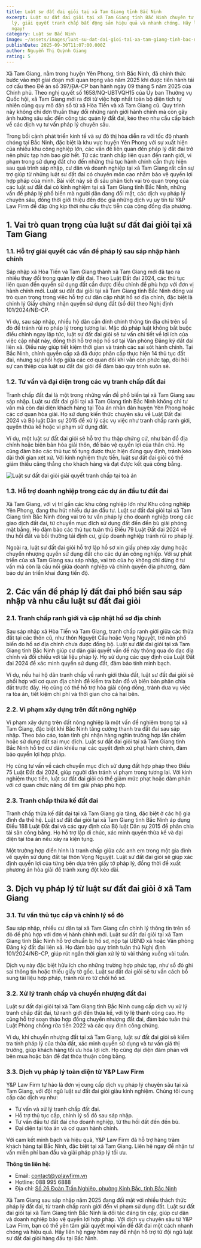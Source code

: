```yaml
---
title: Luật sư đất đai giỏi tại xã Tam Giang tỉnh Bắc Ninh
excerpt: Luật sư đất đai giỏi tại xã Tam Giang tỉnh Bắc Ninh chuyên tư vấn pháp
  lý, giải quyết tranh chấp bất động sản hiệu quả và nhanh chóng. Hãy liên hệ
  ngay!
category: Luật sư Bắc Ninh
image: ~/assets/images/luat-su-dat-dai-gioi-tai-xa-tam-giang-tinh-bac-ninh.png
publishDate: 2025-09-30T11:07:00.000Z
author: Nguyễn Thị Quỳnh Giang
rating: 5
---
```

Xã Tam Giang, nằm trong huyện Yên Phong, tỉnh Bắc Ninh, đã chính thức bước vào một giai đoạn mới quan trọng vào năm 2025 khi được tiến hành tái cơ cấu theo Đề án số 397/ĐA-CP ban hành ngày 09 tháng 5 năm 2025 của Chính phủ. Theo nghị quyết số 1658/NQ-UBTVQH15 của Ủy ban Thường vụ Quốc hội, xã Tam Giang mới ra đời từ việc hợp nhất toàn bộ diện tích tự nhiên cùng quy mô dân số từ xã Hòa Tiến và xã Tam Giang cũ. Quy trình này không chỉ đơn thuần thay đổi những ranh giới hành chính mà còn gây ảnh hưởng sâu sắc đến công tác quản lý đất đai, kéo theo nhu cầu cấp bách về các dịch vụ tư vấn pháp lý chuyên sâu.

Trong bối cảnh phát triển kinh tế và sự đô thị hóa diễn ra với tốc độ nhanh chóng tại Bắc Ninh, đặc biệt là khu vực huyện Yên Phong với sự xuất hiện của nhiều khu công nghiệp lớn, các vấn đề liên quan đến pháp lý đất đai trở nên phức tạp hơn bao giờ hết. Từ các tranh chấp liên quan đến ranh giới, vi phạm trong sử dụng đất cho đến những thủ tục hành chính cần thực hiện sau quá trình sáp nhập, cư dân và doanh nghiệp tại xã Tam Giang rất cần sự trợ giúp từ những luật sư đất đai có chuyên môn cao nhằm bảo vệ quyền lợi hợp pháp của mình. Bài viết này sẽ đi sâu phân tích vai trò quan trọng của các luật sư đất đai có kinh nghiệm tại xã Tam Giang tỉnh Bắc Ninh, những vấn đề pháp lý phổ biến mà người dân đang đối mặt, các dịch vụ pháp lý chuyên sâu, đồng thời giới thiệu đến độc giả những dịch vụ uy tín từ Y&P Law Firm để đáp ứng kịp thời nhu cầu thực tiễn của cộng đồng địa phương.

## 1. Vai trò quan trọng của luật sư đất đai giỏi tại xã Tam Giang

### 1.1. Hỗ trợ giải quyết các vấn đề pháp lý sau sáp nhập hành chính

Sáp nhập xã Hòa Tiến và Tam Giang thành xã Tam Giang mới đã tạo ra nhiều thay đổi trong quản lý đất đai. Theo Luật Đất đai 2024, các thủ tục liên quan đến quyền sử dụng đất cần được điều chỉnh để phù hợp với đơn vị hành chính mới. Luật sư đất đai giỏi tại xã Tam Giang tỉnh Bắc Ninh đóng vai trò quan trọng trong việc hỗ trợ cư dân cập nhật hồ sơ địa chính, đặc biệt là chỉnh lý Giấy chứng nhận quyền sử dụng đất (sổ đỏ) theo Nghị định 101/2024/NĐ-CP.

Ví dụ, sau sáp nhập, nhiều hộ dân cần đính chính thông tin địa chỉ trên sổ đỏ để tránh rủi ro pháp lý trong tương lai. Mặc dù pháp luật không bắt buộc điều chỉnh ngay lập tức, luật sư đất đai giỏi sẽ tư vấn chi tiết về lợi ích của việc cập nhật này, đồng thời hỗ trợ nộp hồ sơ tại Văn phòng Đăng ký đất đai liên xã. Điều này giúp tiết kiệm thời gian và tránh các sai sót hành chính. Tại Bắc Ninh, chính quyền cấp xã đã được phân cấp thực hiện 14 thủ tục đất đai, nhưng sự phối hợp giữa các cơ quan đôi khi vẫn còn phức tạp, đòi hỏi sự can thiệp của luật sư đất đai giỏi để đảm bảo quy trình suôn sẻ.

### 1.2. Tư vấn và đại diện trong các vụ tranh chấp đất đai

Tranh chấp đất đai là một trong những vấn đề phổ biến tại xã Tam Giang sau sáp nhập. Luật sư đất đai giỏi tại xã Tam Giang tỉnh Bắc Ninh không chỉ tư vấn mà còn đại diện khách hàng tại Tòa án nhân dân huyện Yên Phong hoặc các cơ quan hòa giải. Họ sử dụng kiến thức chuyên sâu về Luật Đất đai 2024 và Bộ luật Dân sự 2015 để xử lý các vụ việc như tranh chấp ranh giới, quyền thừa kế hoặc vi phạm sử dụng đất.

Ví dụ, một luật sư đất đai giỏi sẽ hỗ trợ thu thập chứng cứ, như bản đồ địa chính hoặc biên bản hòa giải thôn, để bảo vệ quyền lợi của thân chủ. Họ cũng đảm bảo các thủ tục tố tụng được thực hiện đúng quy định, tránh kéo dài thời gian xét xử. Với kinh nghiệm thực tiễn, luật sư đất đai giỏi có thể giảm thiểu căng thẳng cho khách hàng và đạt được kết quả công bằng.

![Luật sư đất đai giỏi giải quyết tranh chấp tại toà án](~/assets/images/luat-su-dat-dai-gioi-giai-quyet-tranh-chap-tai-toa-an.jpg "Luật sư đất đai giỏi giải quyết tranh chấp tại toà án")

### 1.3. Hỗ trợ doanh nghiệp trong các dự án đầu tư đất đai

Xã Tam Giang, với vị trí gần các khu công nghiệp lớn như Khu công nghiệp Yên Phong, đang thu hút nhiều dự án đầu tư. Luật sư đất đai giỏi tại xã Tam Giang tỉnh Bắc Ninh đóng vai trò tư vấn pháp lý cho doanh nghiệp trong các giao dịch đất đai, từ chuyển mục đích sử dụng đất đến đền bù giải phóng mặt bằng. Họ đảm bảo các thủ tục tuân thủ Điều 79 Luật Đất đai 2024 về thu hồi đất và bồi thường tái định cư, giúp doanh nghiệp tránh rủi ro pháp lý.

Ngoài ra, luật sư đất đai giỏi hỗ trợ lập hồ sơ xin giấy phép xây dựng hoặc chuyển nhượng quyền sử dụng đất cho các dự án công nghiệp. Với sự phát triển của xã Tam Giang sau sáp nhập, vai trò của họ không chỉ dừng ở tư vấn mà còn là cầu nối giữa doanh nghiệp và chính quyền địa phương, đảm bảo dự án triển khai đúng tiến độ.

## 2. Các vấn đề pháp lý đất đai phổ biến sau sáp nhập và nhu cầu luật sư đất đai giỏi

### 2.1. Tranh chấp ranh giới và cập nhật hồ sơ địa chính

Sau sáp nhập xã Hòa Tiến và Tam Giang, tranh chấp ranh giới giữa các thửa đất tại các thôn cũ, như thôn Nguyệt Cầu hoặc Vọng Nguyệt, trở nên phổ biến do hồ sơ địa chính chưa được đồng bộ. Luật sư đất đai giỏi tại xã Tam Giang tỉnh Bắc Ninh giúp cư dân giải quyết vấn đề này thông qua đo đạc địa chính và đối chiếu với tài liệu pháp lý. Họ sử dụng các quy định của Luật Đất đai 2024 để xác minh quyền sử dụng đất, đảm bảo tính minh bạch.

Ví dụ, nếu hai hộ dân tranh chấp về ranh giới thửa đất, luật sư đất đai giỏi sẽ phối hợp với cơ quan địa chính để kiểm tra bản đồ và biên bản phân chia đất trước đây. Họ cũng có thể hỗ trợ hòa giải cộng đồng, tránh đưa vụ việc ra tòa án, tiết kiệm chi phí và thời gian cho cả hai bên.

### 2.2. Vi phạm xây dựng trên đất nông nghiệp

Vi phạm xây dựng trên đất nông nghiệp là một vấn đề nghiêm trọng tại xã Tam Giang, đặc biệt khi Bắc Ninh tăng cường thanh tra đất đai sau sáp nhập. Theo báo cáo, toàn tỉnh ghi nhận hàng nghìn trường hợp lấn chiếm hoặc sử dụng đất sai mục đích. Luật sư đất đai giỏi tại xã Tam Giang tỉnh Bắc Ninh hỗ trợ cư dân khiếu nại các quyết định xử phạt hành chính, đảm bảo quyền lợi hợp pháp.

Họ cũng tư vấn về cách chuyển mục đích sử dụng đất hợp pháp theo Điều 75 Luật Đất đai 2024, giúp người dân tránh vi phạm trong tương lai. Với kinh nghiệm thực tiễn, luật sư đất đai giỏi có thể giảm mức phạt hoặc đàm phán với cơ quan chức năng để tìm giải pháp phù hợp.

### 2.3. Tranh chấp thừa kế đất đai

Tranh chấp thừa kế đất đai tại xã Tam Giang gia tăng, đặc biệt ở các hộ gia đình đa thế hệ. Luật sư đất đai giỏi tại xã Tam Giang tỉnh Bắc Ninh áp dụng Điều 188 Luật Đất đai và các quy định của Bộ luật Dân sự 2015 để phân chia tài sản công bằng. Họ hỗ trợ lập di chúc, xác minh quyền thừa kế và đại diện tại tòa án nếu xảy ra kiện tụng.

Một trường hợp điển hình là tranh chấp giữa các anh em trong một gia đình về quyền sử dụng đất tại thôn Vọng Nguyệt. Luật sư đất đai giỏi sẽ giúp xác định quyền lợi của từng bên dựa trên giấy tờ pháp lý, đồng thời đề xuất phương án hòa giải để tránh xung đột kéo dài.

## 3. Dịch vụ pháp lý từ luật sư đất đai giỏi ở xã Tam Giang

### 3.1. Tư vấn thủ tục cấp và chỉnh lý sổ đỏ

Sau sáp nhập, nhiều cư dân tại xã Tam Giang cần chỉnh lý thông tin trên sổ đỏ để phù hợp với đơn vị hành chính mới. Luật sư đất đai giỏi tại xã Tam Giang tỉnh Bắc Ninh hỗ trợ chuẩn bị hồ sơ, nộp tại UBND xã hoặc Văn phòng Đăng ký đất đai liên xã. Họ đảm bảo quy trình tuân thủ Nghị định 101/2024/NĐ-CP, giúp rút ngắn thời gian xử lý từ vài tháng xuống vài tuần.

Dịch vụ này đặc biệt hữu ích cho những trường hợp phức tạp, như sổ đỏ ghi sai thông tin hoặc thiếu giấy tờ gốc. Luật sư đất đai giỏi sẽ tư vấn cách bổ sung tài liệu hợp pháp, tránh rủi ro từ chối hồ sơ.

### 3.2. Xử lý tranh chấp và chuyển nhượng đất đai

Luật sư đất đai giỏi tại xã Tam Giang tỉnh Bắc Ninh cung cấp dịch vụ xử lý tranh chấp đất đai, từ ranh giới đến thừa kế, với tỷ lệ thành công cao. Họ cũng hỗ trợ soạn thảo hợp đồng chuyển nhượng đất đai, đảm bảo tuân thủ Luật Phòng chống rửa tiền 2022 và các quy định công chứng.

Ví dụ, khi chuyển nhượng đất tại xã Tam Giang, luật sư đất đai giỏi sẽ kiểm tra tính pháp lý của thửa đất, xác minh quyền sử dụng và tư vấn giá thị trường, giúp khách hàng tối ưu hóa lợi ích. Họ cũng đại diện đàm phán với bên mua hoặc bán để đạt thỏa thuận công bằng.

### 3.3. Dịch vụ pháp lý toàn diện từ Y&P Law Firm

Y&P Law Firm tự hào là đơn vị cung cấp dịch vụ pháp lý chuyên sâu tại xã Tam Giang, với đội ngũ luật sư đất đai giỏi giàu kinh nghiệm. Chúng tôi cung cấp các dịch vụ như:

* Tư vấn và xử lý tranh chấp đất đai.
* Hỗ trợ thủ tục cấp, chỉnh lý sổ đỏ sau sáp nhập.
* Tư vấn đầu tư đất đai cho doanh nghiệp, từ thu hồi đất đến đền bù.
* Đại diện tại tòa án và cơ quan hành chính.

Với cam kết minh bạch và hiệu quả, Y&P Law Firm đã hỗ trợ hàng trăm khách hàng tại Bắc Ninh, đặc biệt tại xã Tam Giang. Liên hệ ngay để nhận tư vấn miễn phí ban đầu và giải pháp pháp lý tối ưu.



**Thông tin liên hệ:**

* Email: contact@yplawfirm.vn
* Hotline: 088 995 6888
* Địa chỉ: [Số 26 Đoàn Trần Nghiệp, phường Kinh Bắc, tỉnh Bắc Ninh](https://maps.app.goo.gl/rshEGjk6EBzc3D7h8)

Xã Tam Giang sau sáp nhập năm 2025 đang đối mặt với nhiều thách thức pháp lý đất đai, từ tranh chấp ranh giới đến vi phạm sử dụng đất. Luật sư đất đai giỏi tại xã Tam Giang tỉnh Bắc Ninh là đối tác đáng tin cậy, giúp cư dân và doanh nghiệp bảo vệ quyền lợi hợp pháp. Với dịch vụ chuyên sâu từ Y&P Law Firm, bạn có thể yên tâm giải quyết mọi vấn đề đất đai một cách nhanh chóng và hiệu quả. Hãy liên hệ ngay hôm nay để nhận hỗ trợ từ đội ngũ luật sư đất đai giỏi hàng đầu tại Bắc Ninh.
